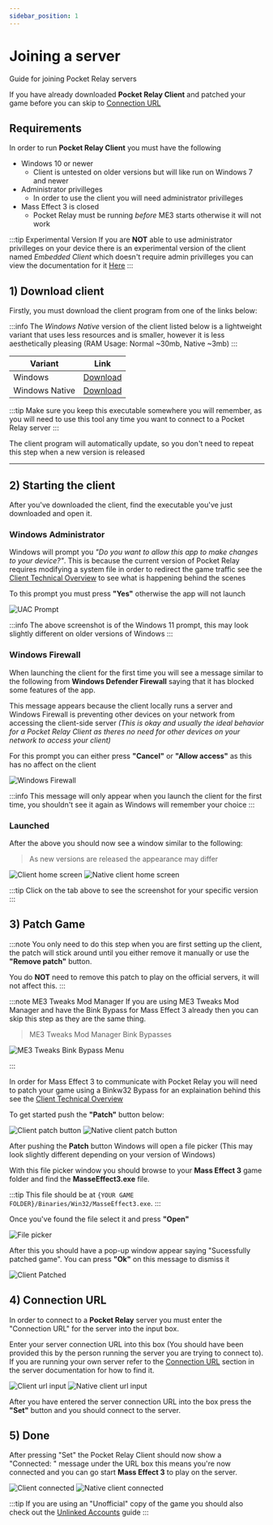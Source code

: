 ```yaml
---
sidebar_position: 1
---
```



# Joining a server

Guide for joining Pocket Relay servers

If you have already downloaded **Pocket Relay Client** and patched your game before you can skip to [Connection URL](#4-connection-url)

## Requirements

In order to run **Pocket Relay Client** you must have the following

- Windows 10 or newer
  - Client is untested on older versions but will like run on Windows 7 and newer
- Administrator privilleges
  - In order to use the client you will need administrator privilleges
- Mass Effect 3 is closed
  - Pocket Relay must be running _before_ ME3 starts otherwise it will not work

:::tip Experimental Version
If you are **NOT** able to use administrator privilleges on your device there is an experimental version of the client named _Embedded Client_ which doesn't require admin privilleges you can view the documentation for it [Here](./embedded-client)
:::

## 1) Download client

Firstly, you must download the client program from one of the links below:

:::info
The _Windows Native_ version of the client listed below is a lightweight variant that uses less
resources and is smaller, however it is less aesthetically pleasing (RAM Usage: Normal ~30mb, Native ~3mb)
:::

| Variant                       | Link                                                                                                      |
| ----------------------------- | --------------------------------------------------------------------------------------------------------- |
| <WindowsIcon/> Windows        | [Download](https://github.com/PocketRelay/Client/releases/latest/download/pocket-relay-client.exe)        |
| <WindowsIcon/> Windows Native | [Download](https://github.com/PocketRelay/Client/releases/latest/download/pocket-relay-client-native.exe) |

:::tip
Make sure you keep this executable somewhere you will remember, as you will need to use this tool any time you want to connect to a Pocket Relay server
:::

The client program will automatically update, so you don't need to repeat this step when a new version is released

---

## 2) Starting the client

After you've downloaded the client, find the executable you've just downloaded and open it.

### Windows Administrator

Windows will prompt you _"Do you want to allow this app to make changes to your device?"_. This is because the current version of Pocket Relay requires modifying a system
file in order to redirect the game traffic see the [Client Technical Overview](../technical/client) to
see what is happening behind the scenes

To this prompt you must press **"Yes"** otherwise the app will not launch

![UAC Prompt](./img/uac-prompt.png)

:::info
The above screenshot is of the Windows 11 prompt, this may look slightly different on older versions of Windows
:::

### Windows Firewall

When launching the client for the first time you will see a message similar to the following from **Windows Defender Firewall** saying that it has blocked some features of the app.

This message appears because the client locally runs a server and Windows Firewall is preventing other devices on your network from accessing the client-side server _(This is okay and usually the ideal behavior for a Pocket Relay Client as theres no need for other devices on your network to access your client)_

For this prompt you can either press **"Cancel"** or **"Allow access"** as this has no affect on the client

![Windows Firewall](./img/windows-firewall.png)

:::info
This message will only appear when you launch the client for the first time, you shouldn't see it again
as Windows will remember your choice
:::

### Launched

After the above you should now see a window similar to the following:


> As new versions are released the appearance may differ

<Tabs groupId="client-variant">
  <TabItem value="client" label="Client" default>
    <img src={clientBaseImage} alt="Client home screen"></img>
  </TabItem>
  <TabItem value="client-native" label="Native Client">
    <img src={clientBaseNativeImage} alt="Native client home screen"></img>
  </TabItem>
</Tabs>

:::tip
Click on the tab above to see the screenshot for your specific version
:::

## 3) Patch Game

:::note
You only need to do this step when you are first setting up the client, the patch will stick around until you either remove it manually or use the **"Remove patch"** button.

You do **NOT** need to remove this patch to play on the official servers, it will not affect this.
:::

:::note ME3 Tweaks Mod Manager
If you are using ME3 Tweaks Mod Manager and have the Bink Bypass for Mass Effect 3 already then you
can skip this step as they are the same thing.

> ME3 Tweaks Mod Manager Bink Bypasses

![ME3 Tweaks Bink Bypass Menu](./img/me3-tweaks-bink.png)

:::

In order for Mass Effect 3 to communicate with Pocket Relay you will need to patch your game using
a Binkw32 Bypass for an explaination behind this see the [Client Technical Overview](../technical/client)

To get started push the **"Patch"** button below:


<Tabs groupId="client-variant">
  <TabItem value="client" label="Client" default>
    <img src={clientPatchImage} alt="Client patch button"></img>
  </TabItem>
  <TabItem value="client-native" label="Native Client">
    <img src={clientPatchNativeImage} alt="Native client patch button"></img>
  </TabItem>
</Tabs>

After pushing the **Patch** button Windows will open a file picker (This may look slightly different depending on your version of Windows)

With this file picker window you should browse to your **Mass Effect 3** game folder and find the **MasseEffect3.exe** file.

:::tip
This file should be at `{YOUR GAME FOLDER}/Binaries/Win32/MasseEffect3.exe`.
:::

Once you've found the file select it and press **"Open"**

![File picker](./img/patch-file-picker.jpg)

After this you should have a pop-up window appear saying "Sucessfully patched game". You can press **"Ok"** on this message to dismiss it

![Client Patched](./img/client-patched.jpg)

## 4) Connection URL

In order to connect to a **Pocket Relay** server you must enter the "Connection URL" for the server into the input box.

Enter your server connection URL into this box (You should have been provided this by the person running the server you are trying to connect to). If you
are running your own server refer to the [Connection URL](../server/executable#4-connection-url) section in the server documentation for how to find it.


<Tabs groupId="client-variant">
  <TabItem value="client" label="Client" default>
    <img src={clientUrlImage} alt="Client url input"></img>
  </TabItem>
  <TabItem value="client-native" label="Native Client">
    <img src={clientUrlNativeImage} alt="Native client url input"></img>
  </TabItem>
</Tabs>

After you have entered the server connection URL into the box press the **"Set"** button and you should connect to the server.

## 5) Done

After pressing "Set" the Pocket Relay Client should now show a "Connected: " message under the URL box this means you're now
connected and you can go start **Mass Effect 3** to play on the server.


<Tabs groupId="client-variant">
  <TabItem value="client" label="Client" default>
    <img src={clientConnectedImage} alt="Client connected"></img>
  </TabItem>
  <TabItem value="client-native" label="Native Client">
    <img src={clientConnectedNativeImage} alt="Native client connected"></img>
  </TabItem>
</Tabs>

:::tip
If you are using an "Unofficial" copy of the game you should also check out the [Unlinked Accounts](./unlinked-accounts) guide
:::
